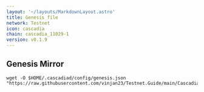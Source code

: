 ```yaml
---
layout: '~/layouts/MarkdownLayout.astro'
title: Genesis file
network: Testnet
icon: cascadia
chain: cascadia_11029-1
version: v0.1.9
---
```

## Genesis Mirror

```
wget -O $HOME/.cascadiad/config/genesis.json "https://raw.githubusercontent.com/vinjan23/Testnet.Guide/main/Cascadia/genesis.json"
```
